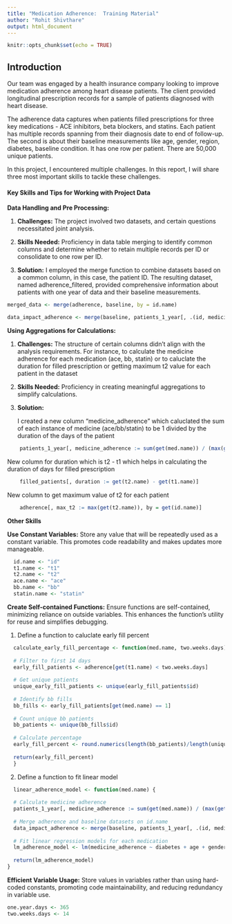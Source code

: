 ```yaml
---
title: "Medication Adherence:  Training Material"
author: "Rohit Shivthare"
output: html_document
---
```


```r
knitr::opts_chunk$set(echo = TRUE)
```

## Introduction
Our team was engaged by a health insurance company looking to improve medication adherence among heart disease patients. The client provided longitudinal prescription records for a sample of patients diagnosed with heart disease.

The adherence data captures when patients filled prescriptions for three key medications - ACE inhibitors, beta blockers, and statins. Each patient has multiple records spanning from their diagnosis date to end of follow-up. 
The second is about their baseline measurements like age, gender, region, diabetes, baseline condition. It has one row per patient. There are 50,000 unique patients.

In this project, I encountered multiple challenges. In this report, I will share three most important skills to tackle these challenges.

#### Key Skills and Tips for Working with Project Data

**Data Handling and Pre Processing:**

1. **Challenges:**
   The project involved two datasets, and certain questions necessitated joint analysis.

2. **Skills Needed:**
   Proficiency in data table merging to identify common columns and determine whether to retain multiple records per ID or consolidate to one row per ID.

3. **Solution:**
   I employed the merge function to combine datasets based on a common column, in this case, the patient ID. The resulting dataset, named adherence_filtered, provided comprehensive information about patients with one year of data and their baseline measurements.

```r
merged_data <- merge(adherence, baseline, by = id.name)
```

```r
data_impact_adherence <- merge(baseline, patients_1_year[, .(id, medicine_adherence)], by = id.name)
```

**Using Aggregations for Calculations:**

1. **Challenges:**
   The structure of certain columns didn't align with the analysis requirements. For instance, to calculate the medicine adherence for each medication (ace, bb, statin) or to caluclate the duration for filled prescription or getting maximum t2 value for each patient in the dataset

2. **Skills Needed:**
   Proficiency in creating meaningful aggregations to simplify calculations.
   
3. **Solution:**
   
   I created a new column "medicine_adherence" which caluclated the sum of each instance of medicine (ace/bb/statin) to be 1 divided by the duration of the days of the patient

```r
    patients_1_year[, medicine_adherence := sum(get(med.name)) / (max(get(t2.name)) - min(get(t1.name))), by = .(id)]
```
    
New column for duration which is t2 - t1 which helps in calculating the duration of days for filled prescription

```r
    filled_patients[, duration := get(t2.name) - get(t1.name)]
```

New column to get maximum value of t2 for each patient
    
```r
    adherence[, max_t2 := max(get(t2.name)), by = get(id.name)]
```
   
**Other Skills**
     
**Use Constant Variables:**
   Store any value that will be repeatedly used as a constant variable. This promotes code readability and makes updates more manageable.
   
```r
  id.name <- "id"
  t1.name <- "t1"
  t2.name <- "t2"
  ace.name <- "ace"
  bb.name <- "bb"
  statin.name <- "statin"
```

**Create Self-contained Functions:**
   Ensure functions are self-contained, minimizing reliance on outside variables. This enhances the function’s utility for reuse and simplifies debugging.
   
   1. Define a function to caluclate early fill percent
   
```r
  calculate_early_fill_percentage <- function(med.name, two.weeks.days){
  
  # Filter to first 14 days  
  early_fill_patients <- adherence[get(t1.name) < two.weeks.days]
  
  # Get unique patients
  unique_early_fill_patients <- unique(early_fill_patients$id)
  
  # Identify bb fills
  bb_fills <- early_fill_patients[get(med.name) == 1] 
  
  # Count unique bb patients
  bb_patients <- unique(bb_fills$id)
  
  # Calculate percentage
  early_fill_percent <- round.numerics(length(bb_patients)/length(unique_early_fill_patients) * 100, 1)
  
  return(early_fill_percent)
  }
```
  
  2. Define a function to fit linear model
  
```r
  linear_adherence_model <- function(med.name) {
 
  # Calculate medicine adherence
  patients_1_year[, medicine_adherence := sum(get(med.name)) / (max(get(t2.name)) - min(get(t1.name))),     by = .(id)]
  
  # Merge adherence and baseline datasets on id.name
  data_impact_adherence <- merge(baseline, patients_1_year[, .(id, medicine_adherence)], by = id.name)
  
  # Fit linear regression models for each medication
  lm_adherence_model <- lm(medicine_adherence ~ diabetes + age + gender + region + baseline.condition,     data = data_impact_adherence)
  
  return(lm_adherence_model)
}
```

**Efficient Variable Usage:**
   Store values in variables rather than using hard-coded constants, promoting code maintainability, and reducing redundancy in variable use.
   
```r
one.year.days <- 365
two.weeks.days <- 14
```    

  

